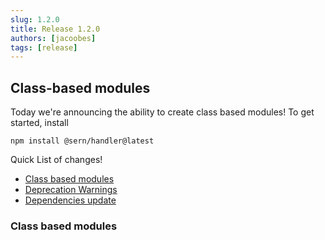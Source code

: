 ```yaml
---
slug: 1.2.0
title: Release 1.2.0
authors: [jacoobes]
tags: [release]
---
```


## Class-based modules

Today we're announcing the ability to create class based modules!
To get started, install
```
npm install @sern/handler@latest
```

Quick List of changes!
- [Class based modules](#class-based-modules)
- [Deprecation Warnings](#deprecation-warnings)
- [Dependencies update](#dependencies-update)



### Class based modules
